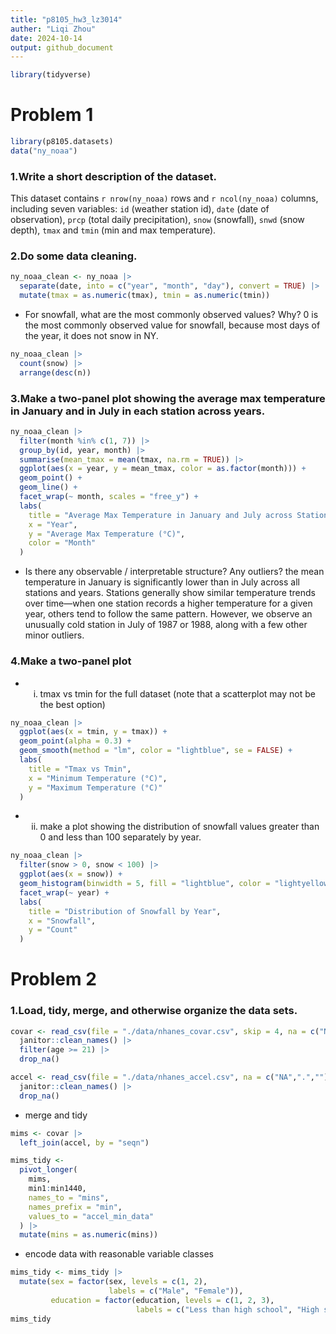 ```yaml
---
title: "p8105_hw3_lz3014"
auther: "Liqi Zhou"
date: 2024-10-14
output: github_document
---
```


```r
library(tidyverse)
```


# Problem 1
```r
library(p8105.datasets)
data("ny_noaa")
```

### 1.Write a short description of the dataset.
This dataset contains `r nrow(ny_noaa)` rows and `r ncol(ny_noaa)` columns, including seven variables: `id` (weather station id), `date` (date of observation), `prcp` (total daily precipitation), `snow` (snowfall), `snwd` (snow depth), `tmax` and `tmin` (min and max temperature).

### 2.Do some data cleaning. 
```r
ny_noaa_clean <- ny_noaa |>
  separate(date, into = c("year", "month", "day"), convert = TRUE) |>
  mutate(tmax = as.numeric(tmax), tmin = as.numeric(tmin))
```

- For snowfall, what are the most commonly observed values? Why?
0 is the most commonly observed value for snowfall, because most days of the year, it does not snow in NY.
```r
ny_noaa_clean |>
  count(snow) |>
  arrange(desc(n))
```

### 3.Make a two-panel plot showing the average max temperature in January and in July in each station across years.
```r
ny_noaa_clean |>
  filter(month %in% c(1, 7)) |>
  group_by(id, year, month) |>
  summarise(mean_tmax = mean(tmax, na.rm = TRUE)) |>
  ggplot(aes(x = year, y = mean_tmax, color = as.factor(month))) +
  geom_point() +
  geom_line() +
  facet_wrap(~ month, scales = "free_y") +
  labs(
    title = "Average Max Temperature in January and July across Stations",
    x = "Year",
    y = "Average Max Temperature (°C)",
    color = "Month"
  )
```

- Is there any observable / interpretable structure? Any outliers?
the mean temperature in January is significantly lower than in July across all stations and years. Stations generally show similar temperature trends over time—when one station records a higher temperature for a given year, others tend to follow the same pattern. However, we observe an unusually cold station in July of 1987 or 1988, along with a few other minor outliers.

### 4.Make a two-panel plot
- (i) tmax vs tmin for the full dataset (note that a scatterplot may not be the best option)
```r
ny_noaa_clean |>
  ggplot(aes(x = tmin, y = tmax)) +
  geom_point(alpha = 0.3) +
  geom_smooth(method = "lm", color = "lightblue", se = FALSE) + 
  labs(
    title = "Tmax vs Tmin",
    x = "Minimum Temperature (°C)",
    y = "Maximum Temperature (°C)"
  )
```

- (ii) make a plot showing the distribution of snowfall values greater than 0 and less than 100 separately by year.
```r
ny_noaa_clean |>
  filter(snow > 0, snow < 100) |>
  ggplot(aes(x = snow)) +
  geom_histogram(binwidth = 5, fill = "lightblue", color = "lightyellow") +
  facet_wrap(~ year) +
  labs(
    title = "Distribution of Snowfall by Year",
    x = "Snowfall",
    y = "Count"
  )
```


# Problem 2
### 1.Load, tidy, merge, and otherwise organize the data sets.
```r
covar <- read_csv(file = "./data/nhanes_covar.csv", skip = 4, na = c("NA",".","")) |>
  janitor::clean_names() |>
  filter(age >= 21) |>
  drop_na()

accel <- read_csv(file = "./data/nhanes_accel.csv", na = c("NA",".","")) |>
  janitor::clean_names() |>
  drop_na()
```

- merge and tidy
```r
mims <- covar |>
  left_join(accel, by = "seqn")

mims_tidy <- 
  pivot_longer(
    mims,
    min1:min1440,
    names_to = "mins",
    names_prefix = "min",
    values_to = "accel_min_data"
  ) |>
  mutate(mins = as.numeric(mins))
```

- encode data with reasonable variable classes
```r
mims_tidy <- mims_tidy |>
  mutate(sex = factor(sex, levels = c(1, 2), 
                      labels = c("Male", "Female")), 
         education = factor(education, levels = c(1, 2, 3), 
                            labels = c("Less than high school", "High school equivalent", "More than high school")))
mims_tidy
```


